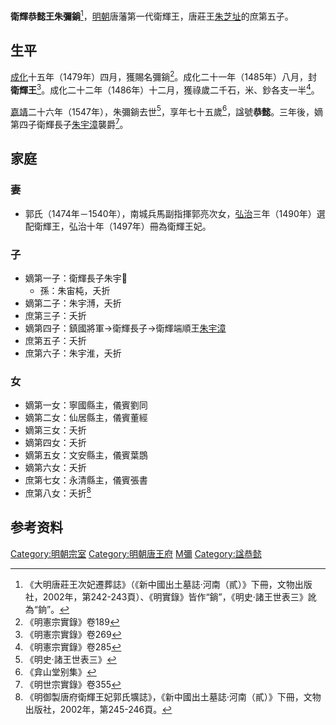 '''衛輝恭懿王朱彌鋿'''<ref>《大明唐莊王次妃遷葬誌》（《新中國出土墓誌·河南（貳）》下冊，文物出版社，2002年，第242-243頁）、《明實錄》皆作“鋿”，《明史·諸王世表三》訛為“銄”。</ref>{{BD|1473年||1547年||catIdx=Z朱}}，[[明朝|明朝]]唐藩第一代衛輝王，唐莊王[[朱芝址|朱芝址]]的庶第五子。

==生平==
[[成化|成化]]十五年（1479年）四月，獲賜名彌鋿<ref>《明憲宗實錄》卷189</ref>。成化二十一年（1485年）八月，封'''衛輝王'''<ref>《明憲宗實錄》卷269</ref>。成化二十二年（1486年）十二月，獲祿歲二千石，米、鈔各支一半<ref>《明憲宗實錄》卷285</ref>。

[[嘉靖|嘉靖]]二十六年（1547年），朱彌鋿去世<ref>《明史·諸王世表三》</ref>，享年七十五歲<ref>《弇山堂别集》</ref>，諡號'''恭懿'''。三年後，嫡第四子衛輝長子[[朱宇漳|朱宇漳]]襲爵<ref>《明世宗實錄》卷355</ref>。

==家庭==
===妻===
*郭氏（1474年－1540年），南城兵馬副指揮郭亮次女，[[弘治|弘治]]三年（1490年）選配衛輝王，弘治十年（1497年）冊為衛輝王妃。

===子===
*嫡第一子：衛輝長子朱宇𣵷
**孫：朱宙杶，夭折
*嫡第二子：朱宇𣽡，夭折
*庶第三子：夭折
*嫡第四子：鎮國將軍→衛輝長子→衛輝端順王[[朱宇漳|朱宇漳]]
*庶第五子：夭折
*庶第六子：朱宇淮，夭折

===女===
*嫡第一女：寧國縣主，儀賓劉同
*嫡第二女：仙居縣主，儀賓董經
*嫡第三女：夭折
*嫡第四女：夭折
*嫡第五女：文安縣主，儀賓葉鵾
*嫡第六女：夭折
*庶第七女：永清縣主，儀賓張書
*庶第八女：夭折<ref>《明御製唐府衛輝王妃郭氏壙誌》，《新中國出土墓誌·河南（貳）》下冊，文物出版社，2002年，第245-246頁。</ref>

==参考资料==
{{reflist|3}}

{{s-start}}
{{s-none|無|[[明朝|明政府]]封之}}
{{s-ttl|title=[[明朝藩王列表_(唐王系)#衛輝國|明衛輝國國王]]|years=1485年－1547年}}
{{s-aft|after=子端順王[[朱宇漳|朱宇漳]]}}
{{end}}

[[Category:明朝宗室|Category:明朝宗室]]
[[Category:明朝唐王府|Category:明朝唐王府]]
[[Category:朱姓|M彌]]
[[Category:諡恭懿|Category:諡恭懿]]